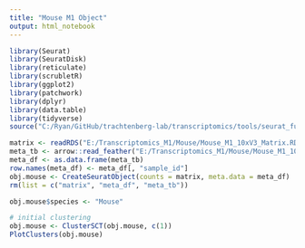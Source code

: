 ```yaml
---
title: "Mouse M1 Object"
output: html_notebook
---
```


```r

library(Seurat)
library(SeuratDisk)
library(reticulate)
library(scrubletR)
library(ggplot2)
library(patchwork)
library(dplyr)
library(data.table)
library(tidyverse)
source("C:/Ryan/GitHub/trachtenberg-lab/transcriptomics/tools/seurat_functions.R")

matrix <- readRDS("E:/Transcriptomics_M1/Mouse/Mouse_M1_10xV3_Matrix.RDS")
meta_tb <- arrow::read_feather("E:/Transcriptomics_M1/Mouse/Mouse_M1_10xV3_Metadata.feather")
meta_df <- as.data.frame(meta_tb)
row.names(meta_df) <- meta_df[, "sample_id"]
obj.mouse <- CreateSeuratObject(counts = matrix, meta.data = meta_df)
rm(list = c("matrix", "meta_df", "meta_tb"))

obj.mouse$species <- "Mouse"

```


```r

# initial clustering
obj.mouse <- ClusterSCT(obj.mouse, c(1))
PlotClusters(obj.mouse)

```

